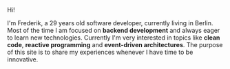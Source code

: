 Hi!

I'm Frederik, a 29 years old software developer, currently living in Berlin.
Most of the time I am focused on **backend development** and always eager to learn new technologies.
Currently I'm very interested in topics like **clean code**, **reactive programming** and **event-driven architectures**.
The purpose of this site is to share my experiences whenever I have time to be innovative.